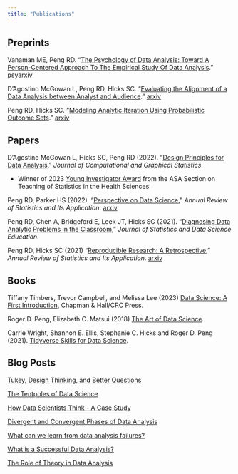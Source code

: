 ```yaml
---
title: "Publications"
---
```


## Preprints

Vanaman ME, Peng RD. "[The Psychology of Data Analysis: Toward A Person-Centered Approach To The Empirical Study Of Data Analysis](https://osf.io/preprints/psyarxiv/kmzcu)." [psyarxiv](https://osf.io/preprints/psyarxiv/kmzcu)

D'Agostino McGowan L, Peng RD, Hicks SC. "[Evaluating the Alignment of a Data Analysis between Analyst and Audience](https://arxiv.org/abs/2312.07616)." [arxiv](https://arxiv.org/abs/2312.07616)

Peng RD, Hicks SC. "[Modeling Analytic Iteration Using Probabilistic Outcome Sets](https://arxiv.org/abs/2309.08494)." [arxiv](https://arxiv.org/abs/2309.08494)

## Papers

D'Agostino McGowan L, Hicks SC, Peng RD (2022). "[Design Principles for Data Analysis](https://www.tandfonline.com/doi/full/10.1080/10618600.2022.2104290)," *Journal of Computational and Graphical Statistics*.

-   Winner of 2023 [Young Investigator Award](https://tshsblog.wixsite.com/main/single-post/2023-tshs-section-awards) from the ASA Section on Teaching of Statistics in the Health Sciences

Peng RD, Parker HS (2022). "[Perspective on Data Science](https://www.annualreviews.org/doi/full/10.1146/annurev-statistics-040220-013917)," *Annual Review of Statistics and Its Application*. [arxiv](https://arxiv.org/abs/2105.06324)

Peng RD, Chen A, Bridgeford E, Leek JT, Hicks SC (2021). "[Diagnosing Data Analytic Problems in the Classroom](https://www.tandfonline.com/doi/abs/10.1080/26939169.2021.1971586)," *Journal of Statistics and Data Science Education*.

Peng RD, Hicks SC (2021) "[Reproducible Research: A Retrospective](https://www.annualreviews.org/doi/full/10.1146/annurev-publhealth-012420-105110)," *Annual Review of Statistics and Its Application*. [arxiv](https://arxiv.org/abs/2007.12210)

## Books

Tiffany Timbers, Trevor Campbell, and Melissa Lee (2023) [Data Science: A First Introduction](https://datasciencebook.ca), Chapman & Hall/CRC Press.

Roger D. Peng, Elizabeth C. Matsui (2018) [The Art of Data Science](https://leanpub.com/artofdatascience).

Carrie Wright, Shannon E. Ellis, Stephanie C. Hicks and Roger D. Peng (2021). [Tidyverse Skills for Data Science](http://jhudatascience.org/tidyversecourse/).

## Blog Posts

[Tukey, Design Thinking, and Better Questions](https://simplystatistics.org/posts/2019-04-17-tukey-design-thinking-and-better-questions/)

[The Tentpoles of Data Science](https://simplystatistics.org/posts/2019-01-18-the-tentpoles-of-data-science/)

[How Data Scientists Think - A Case Study](https://simplystatistics.org/posts/2019-01-09-how-data-scientists-think-a-mini-case-study/)

[Divergent and Convergent Phases of Data Analysis](https://simplystatistics.org/posts/2018-09-14-divergent-and-convergent-phases-of-data-analysis/)

[What can we learn from data analysis failures?](https://simplystatistics.org/posts/2018-04-23-what-can-we-learn-from-data-analysis-failures/)

[What is a Successful Data Analysis?](https://simplystatistics.org/posts/2018-04-17-what-is-a-successful-data-analysis/)

[The Role of Theory in Data Analysis](https://simplystatistics.org/posts/2018-12-11-the-role-of-theory-in-data-analysis/)
